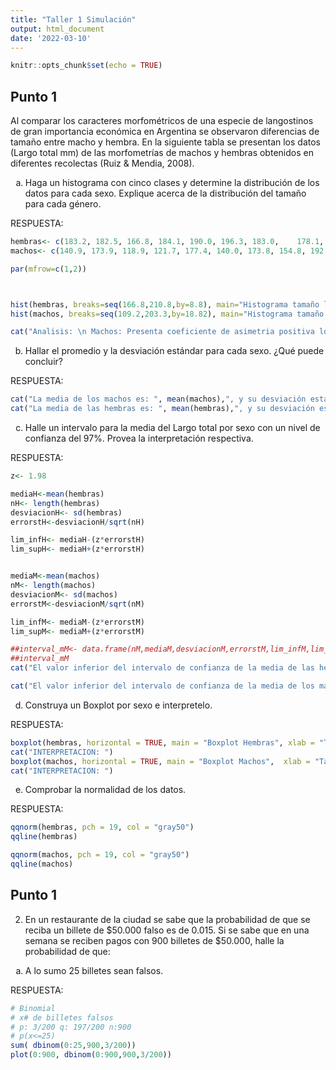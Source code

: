 ```yaml
---
title: "Taller 1 Simulación"
output: html_document
date: '2022-03-10'
---
```


```r
knitr::opts_chunk$set(echo = TRUE)
```

## Punto 1
Al comparar los caracteres morfométricos de una especie de langostinos de gran importancia económica en Argentina se observaron diferencias de tamaño entre macho y hembra. En la siguiente tabla se presentan los datos (Largo total mm) de las morfometrías de machos y hembras obtenidos en diferentes recolectas (Ruiz & Mendia, 2008). 

a. Haga un histograma con cinco clases y determine la distribución de los datos para cada sexo. Explique acerca de la distribución del tamaño para cada género. 

RESPUESTA:

```r
hembras<- c(183.2, 182.5, 166.8, 184.1, 190.0, 196.3, 183.0,	178.1, 193.3, 204.3, 193.2, 187.3,176.5, 180.4, 185.8, 179.0, 184.3, 189.3, 188.3, 189.2, 195.5, 186.8, 189.1, 202.4, 202.2,203.1,210.8)
machos<- c(140.9, 173.9, 118.9, 121.7, 177.4, 140.0, 173.8, 154.8, 192.7, 154.5, 177.5, 134.4, 109.2, 153.4, 175.0, 150.7, 138.7, 169.8, 203.3,	136.7, 153.9, 163.0, 165.3, 176.7, 137.7, 126.7,	150.0) 

par(mfrow=c(1,2))



hist(hembras, breaks=seq(166.8,210.8,by=8.8), main="Histograma tamaño langostinos hembras")
hist(machos, breaks=seq(109.2,203.3,by=18.82), main="Histograma tamaño langostinos machos")

cat("Analisis: \n Machos: Presenta coeficiente de asimetria positiva lo que nos indica que la mayor concentración de datos está en los primeros cuartiles, desde 146.84 - 165.66 ")


```

b. Hallar el promedio y la desviación estándar para cada sexo. ¿Qué puede concluir? 

RESPUESTA:
```r

cat("La media de los machos es: ", mean(machos),", y su desviación estandar es: ", sd(machos))
cat("La media de las hembras es: ", mean(hembras),", y su desviación estandar es: ", sd(hembras))
``` 

c. Halle un intervalo para la media del Largo total por sexo con un nivel de confianza del 97%. Provea la interpretación respectiva.

RESPUESTA:
```r
z<- 1.98

mediaH<-mean(hembras)
nH<- length(hembras)
desviacionH<- sd(hembras)
errorstH<-desviacionH/sqrt(nH)

lim_infH<- mediaH-(z*errorstH)
lim_supH<- mediaH+(z*errorstH)


mediaM<-mean(machos)
nM<- length(machos)
desviacionM<- sd(machos)
errorstM<-desviacionM/sqrt(nM)

lim_infM<- mediaM-(z*errorstM)
lim_supM<- mediaM+(z*errorstM)

##interval_mM<- data.frame(nM,mediaM,desviacionM,errorstM,lim_infM,lim_supM)
##interval_mM
cat("El valor inferior del intervalo de confianza de la media de las hembras es:",lim_infH,".\nEl valor superior del intervalo de confianza de la media de las hembras es:",lim_supH)

cat("El valor inferior del intervalo de confianza de la media de los machos es:",lim_infM,".\nEl valor superior del intervalo de confianza de la media de los machos es:",lim_supM)
```
d. Construya un Boxplot por sexo e interpretelo.

RESPUESTA:

```r
boxplot(hembras, horizontal = TRUE, main = "Boxplot Hembras", xlab = "Tamaño(mm)", col = "#FFB6C1")
cat("INTERPRETACION: ")
boxplot(machos, horizontal = TRUE, main = "Boxplot Machos",  xlab = "Tamaño(mm)", col = "#B0E2FF")
cat("INTERPRETACION: ")
```

e. Comprobar la normalidad de los datos.

RESPUESTA:

```r
qqnorm(hembras, pch = 19, col = "gray50")
qqline(hembras)

qqnorm(machos, pch = 19, col = "gray50")
qqline(machos)
```

## Punto 1
2.	En un restaurante de la ciudad se sabe que la probabilidad de que se reciba un billete de $50.000 falso es de 0.015. Si se sabe que en una semana se reciben pagos con 900 billetes de $50.000, halle la probabilidad de que: 

a. A lo sumo 25 billetes sean falsos.

RESPUESTA: 

```r

# Binomial 
# x# de billetes falsos
# p: 3/200 q: 197/200 n:900
# p(x<=25)
sum( dbinom(0:25,900,3/200))
plot(0:900, dbinom(0:900,900,3/200))
```
